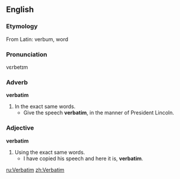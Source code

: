 == English ==
=== Etymology ===
From Latin: verbum, word
===Pronunciation===
vεrbetɪm
===Adverb===
'''verbatim'''
# In the exact same words.
#* Give the speech '''verbatim''', in the manner of President Lincoln.
===Adjective===
'''verbatim'''
# Using the exact same words.
#* I have copied his speech and here it is, '''verbatim'''.
[[ru:Verbatim]]
[[zh:Verbatim]]